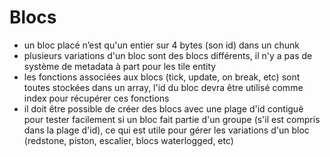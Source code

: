 # Blocs

- un bloc placé n’est qu'un entier sur 4 bytes (son id) dans un chunk
- plusieurs variations d'un bloc sont des blocs différents, il n'y a pas de système de metadata à part pour les tile entity
- les fonctions associées aux blocs (tick, update, on break, etc) sont toutes stockées dans un array, l'id du bloc devra être utilisé comme index pour récupérer ces fonctions
- il doit être possible de créer des blocs avec une plage d'id contiguë pour tester facilement si un bloc fait partie d'un groupe (s'il est compris dans la plage d'id), ce qui est utile pour gérer les variations d'un bloc (redstone, piston, escalier, blocs waterlogged, etc)
